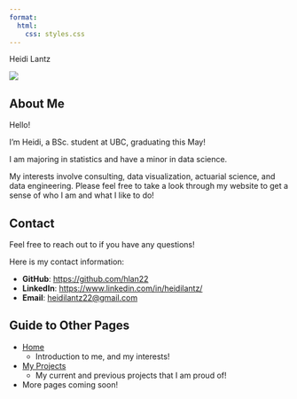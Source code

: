 ```yaml
---
format:
  html:
    css: styles.css
---
```

<div class="centered-title">Heidi Lantz</div>
::: {.image-text-container}
<img src="outputs/norway_image.jpg" class="profile-pic"/>

<div>
## About Me

Hello! 

I'm Heidi, a BSc. student at UBC, graduating this May!

I am majoring in statistics and have a minor in data science.

My interests involve consulting, data visualization, actuarial science, and data engineering. Please feel free to take a look through my website to get a sense of who I am and what I like to do!


## Contact

Feel free to reach out to if you have any questions!

Here is my contact information:

-   **GitHub**: <https://github.com/hlan22>
-   **LinkedIn**: <https://www.linkedin.com/in/heidilantz/>
-   **Email**: [heidilantz22\@gmail.com](mailto:heidilantz22@gmail.com){.email}

</div>
:::


## Guide to Other Pages

* [Home](index.html)
  * Introduction to me, and my interests!
* [My Projects](projects.html)
  * My current and previous projects that I am proud of!
* More pages coming soon!

